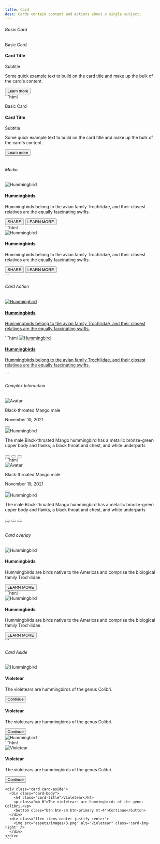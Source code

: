 ```yaml
---
title: Card
desc: Cards contain content and actions about a single subject.
---
```



###### Basic Card

<Example>
  <div slot="preview">
    <div class="card max-w-[18rem]">
      <div class="card-header">
        <p class='mb-0'>Basic Card</p>
      </div>
      <div class="card-body">
        <h4 class="card-title">Card Title</h4>
        <p class="card-subtitle">Subtitle</p>
        <p class='mb-0'>Some quick example text to build on the card title and make up the bulk of the card's content.</p>
      </div>
      <div class="card-footer">
        <button class='btn btn-sm btn-text-primary'>Learn more</button>
      </div>
    </div>
  </div>

  <div slot="code">
    ```html
    <div class="card max-w-[18rem]">
      <div class="card-header">
        <p class='mb-0'>Basic Card</p>
      </div>
      <div class="card-body">
        <h4 class="card-title">Card Title</h4>
        <p class="card-subtitle">Subtitle</p>
        <p class='mb-0'>Some quick example text to build on the card title and make up the bulk of the card's content.</p>
      </div>
      <div class="card-footer">
        <button class='btn btn-sm btn-text-primary'>Learn more</button>
      </div>
    </div>
    ```
  </div>
</Example>

###### Media

<Example>
  <div slot="preview">
    <div class="card max-w-[22rem]">
      <Image src={hummingbirdImg} alt="Hummingbird" class='card-img-top' />
      <div class="card-body">
        <h4 class="card-title">Hummingbirds</h4>
        <p class='mb-0'>Hummingbirds belong to the avian family Trochilidae, and their closest relatives are the equally fascinating swifts.</p>
      </div>
      <div class="card-footer">
        <button class='btn btn-sm btn-text-primary'>SHARE</button>
        <button class='btn btn-sm btn-text-primary'>LEARN MORE</button>
      </div>
    </div>
  </div>

  <div slot="code">
    ```html
    <div class="card">
      <img src="assets/images/1.png" class='card-img-top' alt="Hummingbird" />
      <div class="card-body">
        <h4 class="card-title">Hummingbirds</h4>
        <p class='mb-0'>Hummingbirds belong to the avian family Trochilidae, and their closest relatives are the equally fascinating swifts.</p>
      </div>
      <div class="card-footer">
        <button class='btn btn-sm btn-text-primary'>SHARE</button>
        <button class='btn btn-sm btn-text-primary'>LEARN MORE</button>
      </div>
    </div>
    ```
  </div>
</Example>

###### Card Action

<Example>
  <div slot="preview">
    <a href="#" class="card card-action max-w-[22rem]">
      <Image src={hummingbirdImg} alt="Hummingbird" class='card-img-top' />
      <div class="card-body">
        <h4 class="card-title">Hummingbirds</h4>
        <p class="mb-0">Hummingbirds belong to the avian family Trochilidae, and their closest relatives are the equally fascinating swifts.</p>
      </div>
    </a>
  </div>

  <div slot="code">
    ```html
    <a href="#" class="card card-action">
      <img src="assets/images/1.png" class='card-img-top' alt="Hummingbird" />
      <div class="card-body">
        <h4 class="card-title">Hummingbirds</h4>
        <p class="mb-0">Hummingbirds belong to the avian family Trochilidae, and their closest relatives are the equally fascinating swifts.</p>
      </div>
    </a>
    ```
  </div>
</Example>

###### Complex Interaction

<Example>
  <div slot="preview">
    <div class="card max-w-[22rem]">
      <div class="card-header border-0">
        <div class="flex items-center">
          <div class="avatar avatar-lg me-4">
            <Image src={avatar1} alt="Avatar" class="rounded-full"/>
          </div>
          <div>
            <p class="text-default-color mb-0">Black-throated Mango male</p>
            <p class="mb-0">November 10, 2021</p>
          </div>
          <button class='btn btn-icon ms-auto self-start -mr-2'>
            <span class='icon-[fluent--more-vertical-16-regular] text-lg'></span>
          </button>
        </div>
      </div>
      <Image src={hummingbirdImg2} alt="Hummingbird" class='card-img' />
      <div class="card-body">
        <p class="text-sm mb-0">The male Black-throated Mango hummingbird has a metallic bronze-green upper body and flanks, a black throat and chest, and white underparts</p>
      </div>
      <div class="card-footer flex">
        <button class='btn btn-icon'>
          <span class='icon-[line-md--heart] text-lg'></span>
        </button>
        <button class='btn btn-icon'>
          <span class="icon-[material-symbols--share-outline] text-lg"></span>
        </button>
        <button class='btn btn-icon ms-auto'>
          <span class="icon-[material-symbols--expand-all-rounded] text-lg"></span>
        </button>
      </div>
    </div>
  </div>

  <div slot="code">
    ```html
    <div class="card max-w-[22rem]">
      <div class="card-header border-0">
        <div class="flex items-center">
          <div class="avatar avatar-lg me-4">
            <img src="assets/images/avatar_1.webp"  alt="Avatar" class="rounded-full" />
          </div>
          <div>
            <p class="text-default-color mb-0">Black-throated Mango male</p>
            <p class="mb-0">November 10, 2021</p>
          </div>
          <button class='btn btn-icon ms-auto self-start -mr-2'>
            <span class='icon-[fluent--more-vertical-16-regular] text-lg'></span>
          </button>
        </div>
      </div>
      <img src="assets/images/2.png" class='card-img' alt="Hummingbird" />
      <div class="card-body">
        <p class="text-sm mb-0">The male Black-throated Mango hummingbird has a metallic bronze-green upper body and flanks, a black throat and chest, and white underparts</p>
      </div>
      <div class="card-footer flex">
        <button class='btn btn-icon'>
          <span class='icon-[line-md--heart] text-lg'></span>
        </button>
        <button class='btn btn-icon'>
          <span class="icon-[material-symbols--share-outline] text-lg"></span>
        </button>
        <button class='btn btn-icon ms-auto'>
          <span class="icon-[material-symbols--expand-all-rounded] text-lg"></span>
        </button>
      </div>
    </div>
    ```
  </div>
</Example>

###### Card overlay

<Example>
  <div slot="preview">
    <div class="card card-img-overlay max-w-[22rem]">
      <Image src={hummingbirdImg2} alt="Hummingbird" class="card-img-top" />
      <div class="card-body flex flex-col items-start">
        <h4 class="card-title">Hummingbirds</h4>
        <p class="mb-0">Hummingbirds are birds native to the Americas and comprise the biological family Trochilidae.</p>
        <button class="btn btn-sm btn-primary mt-auto">LEARN MORE</button>
      </div>
    </div>
  </div>

  <div slot="code">
    ```html
    <div class="card card-img-overlay">
      <img src="assets/images/2.png" class='card-img' alt="Hummingbird" />
      <div class="card-body flex flex-col items-start">
        <h4 class="card-title">Hummingbirds</h4>
        <p class="mb-0">Hummingbirds are birds native to the Americas and comprise the biological family Trochilidae.</p>
        <button class="btn btn-sm btn-primary mt-auto">LEARN MORE</button>
      </div>
    </div>
    ```
  </div>
</Example>

###### Card Aside

<Example>
  <div slot="preview" class="space-y-3">
    <div class="card card-aside max-w-[30rem]">
      <div class="flex items-center justify-center">
        <Image src={hummingbirdImg3} alt="Hummingbird" class='card-img-left' />
      </div>
      <div class="card-body">
        <h4 class="card-title">Violetear</h4>
        <p class="mb-0">The violetears are hummingbirds of the genus Colibri.</p>
        <button class="btn btn-sm btn-primary mt-4">Continue</button>
      </div>
    </div>
    <div class="card card-aside max-w-[30rem]">
      <div class="card-body">
        <h4 class="card-title">Violetear</h4>
        <p class="mb-0">The violetears are hummingbirds of the genus Colibri.</p>
        <button class="btn btn-sm btn-primary mt-4">Continue</button>
      </div>
      <div class="flex items-center justify-center">
        <Image src={hummingbirdImg3} alt="Hummingbird" class='card-img-right' />
      </div>
    </div>
  </div>

  <div slot="code">
    ```html
    <div class="card card-aside">
      <div class="flex items-center justify-center">
        <img src="assets/images/3.png" alt="Violetear" class='card-img-left' />
      </div>
      <div class="card-body">
        <h4 class="card-title">Violetear</h4>
        <p class="mb-0">The violetears are hummingbirds of the genus Colibri.</p>
        <button class="btn btn-sm btn-primary mt-4">Continue</button>
      </div>
    </div>

    <div class="card card-aside">
      <div class="card-body">
        <h4 class="card-title">Violetear</h4>
        <p class="mb-0">The violetears are hummingbirds of the genus Colibri.</p>
        <button class="btn btn-sm btn-primary mt-4">Continue</button>
      </div>
      <div class="flex items-center justify-center">
        <img src="assets/images/3.png" alt="Violetear" class='card-img-right' />
      </div>
    </div>
    ```

  </div>
</Example>
